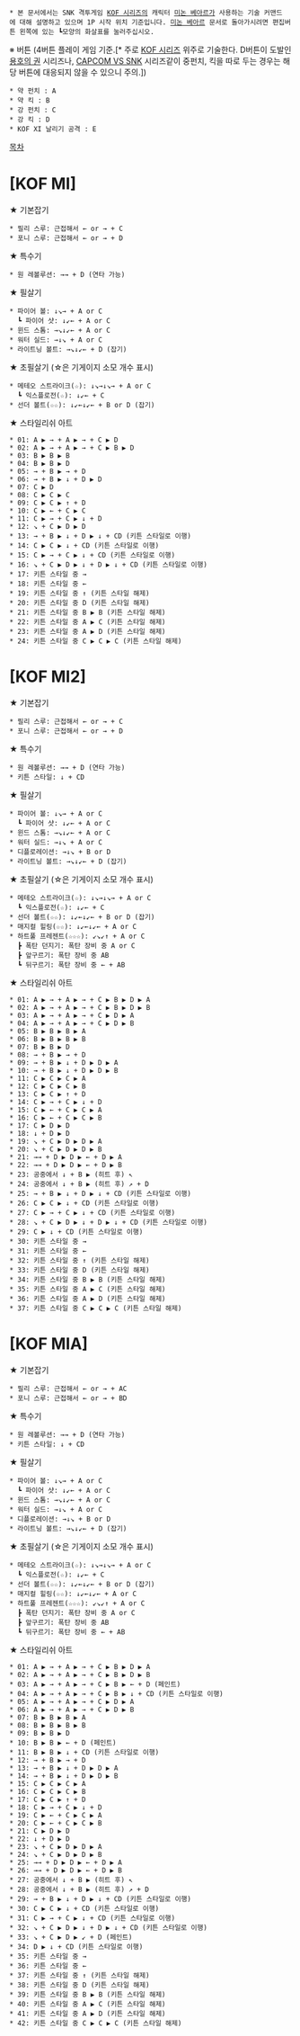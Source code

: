  * 본 문서에서는 SNK 격투게임 [[KOF 시리즈]]의 캐릭터 [[미논 베아르]]가 사용하는 기술 커맨드에 대해 설명하고 있으며 1P 시작 위치 기준입니다. [[미논 베아르]] 문서로 돌아가시려면 편집버튼 왼쪽에 있는 ┗모양의 화살표를 눌러주십시오.

※ 버튼 (4버튼 플레이 게임 기준.[* 주로 [[KOF 시리즈]] 위주로 기술한다. D버튼이 도발인 [[용호의 권]] 시리즈나, [[CAPCOM VS SNK]] 시리즈같이 중펀치, 킥을 따로 두는 경우는 해당 버튼에 대응되지 않을 수 있으니 주의.])
 * 약 펀치 : A
 * 약 킥 : B
 * 강 펀치 : C
 * 강 킥 : D
 * KOF XI 날리기 공격 : E

[[목차]]

= [KOF MI] =

★ 기본잡기
 * 필리 스루: 근접해서 ← or → + C
 * 포니 스루: 근접해서 ← or → + D

★ 특수기
 * 원 레볼루션: →→ + D (연타 가능)

★ 필살기
 * 파이어 볼: ↓↘→ + A or C
   ┗ 파이어 샷: ↓↙← + A or C
 * 윈드 스톰: →↘↓↙← + A or C
 * 워터 실드: →↓↘ + A or C
 * 라이트닝 볼트: →↘↓↙← + D (잡기)

★ 초필살기 (☆은 기게이지 소모 개수 표시)
 * 메테오 스트라이크(☆): ↓↘→↓↘→ + A or C
   ┗ 익스플로전(☆): ↓↙← + C
 * 선더 볼트(☆☆): ↓↙←↓↙← + B or D (잡기)

★ 스타일리쉬 아트
 * 01: A ▶ → + A ▶ → + C ▶ D
 * 02: A ▶ → + A ▶ → + C ▶ B ▶ D
 * 03: B ▶ B ▶ B
 * 04: B ▶ B ▶ D
 * 05: → + B ▶ → + D
 * 06: → + B ▶ ↓ + D ▶ D
 * 07: C ▶ D
 * 08: C ▶ C ▶ C
 * 09: C ▶ C ▶ ↑ + D
 * 10: C ▶ ← + C ▶ C
 * 11: C ▶ → + C ▶ ↓ + D
 * 12: ↘ + C ▶ D ▶ D
 * 13: → + B ▶ ↓ + D ▶ ↓ + CD (키튼 스타일로 이행)
 * 14: C ▶ C ▶ ↓ + CD (키튼 스타일로 이행)
 * 15: C ▶ → + C ▶ ↓ + CD (키튼 스타일로 이행)
 * 16: ↘ + C ▶ D ▶ ↓ + D ▶ ↓ + CD (키튼 스타일로 이행)
 * 17: 키튼 스타일 중 →
 * 18: 키튼 스타일 중 ←
 * 19: 키튼 스타일 중 ↑ (키튼 스타일 해제)
 * 20: 키튼 스타일 중 D (키튼 스타일 해제)
 * 21: 키튼 스타일 중 B ▶ B (키튼 스타일 해제)
 * 22: 키튼 스타일 중 A ▶ C (키튼 스타일 해제)
 * 23: 키튼 스타일 중 A ▶ D (키튼 스타일 해제)
 * 24: 키튼 스타일 중 C ▶ C ▶ C (키튼 스타일 해제)

= [KOF MI2] =

★ 기본잡기
 * 필리 스루: 근접해서 ← or → + C
 * 포니 스루: 근접해서 ← or → + D

★ 특수기
 * 원 레볼루션: →→ + D (연타 가능)
 * 키튼 스타일: ↓ + CD

★ 필살기
 * 파이어 볼: ↓↘→ + A or C
   ┗ 파이어 샷: ↓↙← + A or C
 * 윈드 스톰: →↘↓↙← + A or C
 * 워터 실드: →↓↘ + A or C
 * 디플로레이션: →↓↘ + B or D
 * 라이트닝 볼트: →↘↓↙← + D (잡기)

★ 초필살기 (☆은 기게이지 소모 개수 표시)
 * 메테오 스트라이크(☆): ↓↘→↓↘→ + A or C
   ┗ 익스플로전(☆): ↓↙← + C
 * 선더 볼트(☆☆): ↓↙←↓↙← + B or D (잡기)
 * 매지컬 힐링(☆☆): ↓↙←↓↙← + A or C
 * 하트풀 프레젠트(☆☆☆): ↙↘↙↑ + A or C
   ┣ 폭탄 던지기: 폭탄 장비 중 A or C
   ┣ 앞구르기: 폭탄 장비 중 AB
   ┗ 뒤구르기: 폭탄 장비 중 ← + AB

★ 스타일리쉬 아트
 * 01: A ▶ → + A ▶ → + C ▶ B ▶ D ▶ A
 * 02: A ▶ → + A ▶ → + C ▶ B ▶ D ▶ B
 * 03: A ▶ → + A ▶ → + C ▶ D ▶ A
 * 04: A ▶ → + A ▶ → + C ▶ D ▶ B
 * 05: B ▶ B ▶ B ▶ A
 * 06: B ▶ B ▶ B ▶ B
 * 07: B ▶ B ▶ D
 * 08: → + B ▶ → + D
 * 09: → + B ▶ ↓ + D ▶ D ▶ A
 * 10: → + B ▶ ↓ + D ▶ D ▶ B
 * 11: C ▶ C ▶ C ▶ A
 * 12: C ▶ C ▶ C ▶ B
 * 13: C ▶ C ▶ ↑ + D
 * 14: C ▶ → + C ▶ ↓ + D
 * 15: C ▶ ← + C ▶ C ▶ A
 * 16: C ▶ ← + C ▶ C ▶ B
 * 17: C ▶ D ▶ D
 * 18: ↓ + D ▶ D
 * 19: ↘ + C ▶ D ▶ D ▶ A
 * 20: ↘ + C ▶ D ▶ D ▶ B
 * 21: →→ + D ▶ D ▶ ← + D ▶ A
 * 22: →→ + D ▶ D ▶ ← + D ▶ B
 * 23: 공중에서 ↓ + B ▶ (히트 후) ↖
 * 24: 공중에서 ↓ + B ▶ (히트 후) ↗ + D
 * 25: → + B ▶ ↓ + D ▶ ↓ + CD (키튼 스타일로 이행)
 * 26: C ▶ C ▶ ↓ + CD (키튼 스타일로 이행)
 * 27: C ▶ → + C ▶ ↓ + CD (키튼 스타일로 이행)
 * 28: ↘ + C ▶ D ▶ ↓ + D ▶ ↓ + CD (키튼 스타일로 이행)
 * 29: C ▶ ↓ + CD (키튼 스타일로 이행)
 * 30: 키튼 스타일 중 →
 * 31: 키튼 스타일 중 ←
 * 32: 키튼 스타일 중 ↑ (키튼 스타일 해제)
 * 33: 키튼 스타일 중 D (키튼 스타일 해제)
 * 34: 키튼 스타일 중 B ▶ B (키튼 스타일 해제)
 * 35: 키튼 스타일 중 A ▶ C (키튼 스타일 해제)
 * 36: 키튼 스타일 중 A ▶ D (키튼 스타일 해제)
 * 37: 키튼 스타일 중 C ▶ C ▶ C (키튼 스타일 해제)

= [KOF MIA] =

★ 기본잡기
 * 필리 스루: 근접해서 ← or → + AC
 * 포니 스루: 근접해서 ← or → + BD

★ 특수기
 * 원 레볼루션: →→ + D (연타 가능)
 * 키튼 스타일: ↓ + CD

★ 필살기
 * 파이어 볼: ↓↘→ + A or C
   ┗ 파이어 샷: ↓↙← + A or C
 * 윈드 스톰: →↘↓↙← + A or C
 * 워터 실드: →↓↘ + A or C
 * 디플로레이션: →↓↘ + B or D
 * 라이트닝 볼트: →↘↓↙← + D (잡기)

★ 초필살기 (☆은 기게이지 소모 개수 표시)
 * 메테오 스트라이크(☆): ↓↘→↓↘→ + A or C
   ┗ 익스플로전(☆): ↓↙← + C
 * 선더 볼트(☆☆): ↓↙←↓↙← + B or D (잡기)
 * 매지컬 힐링(☆☆): ↓↙←↓↙← + A or C
 * 하트풀 프레젠트(☆☆☆): ↙↘↙↑ + A or C
   ┣ 폭탄 던지기: 폭탄 장비 중 A or C
   ┣ 앞구르기: 폭탄 장비 중 AB
   ┗ 뒤구르기: 폭탄 장비 중 ← + AB

★ 스타일리쉬 아트
 * 01: A ▶ → + A ▶ → + C ▶ B ▶ D ▶ A
 * 02: A ▶ → + A ▶ → + C ▶ B ▶ D ▶ B
 * 03: A ▶ → + A ▶ → + C ▶ B ▶ ← + D (페인트)
 * 04: A ▶ → + A ▶ → + C ▶ B ▶ ↓ + CD (키튼 스타일로 이행)
 * 05: A ▶ → + A ▶ → + C ▶ D ▶ A
 * 06: A ▶ → + A ▶ → + C ▶ D ▶ B
 * 07: B ▶ B ▶ B ▶ A
 * 08: B ▶ B ▶ B ▶ B
 * 09: B ▶ B ▶ D
 * 10: B ▶ B ▶ ← + D (페인트)
 * 11: B ▶ B ▶ ↓ + CD (키튼 스타일로 이행)
 * 12: → + B ▶ → + D
 * 13: → + B ▶ ↓ + D ▶ D ▶ A
 * 14: → + B ▶ ↓ + D ▶ D ▶ B
 * 15: C ▶ C ▶ C ▶ A
 * 16: C ▶ C ▶ C ▶ B
 * 17: C ▶ C ▶ ↑ + D
 * 18: C ▶ → + C ▶ ↓ + D
 * 19: C ▶ ← + C ▶ C ▶ A
 * 20: C ▶ ← + C ▶ C ▶ B
 * 21: C ▶ D ▶ D
 * 22: ↓ + D ▶ D
 * 23: ↘ + C ▶ D ▶ D ▶ A
 * 24: ↘ + C ▶ D ▶ D ▶ B
 * 25: →→ + D ▶ D ▶ ← + D ▶ A
 * 26: →→ + D ▶ D ▶ ← + D ▶ B
 * 27: 공중에서 ↓ + B ▶ (히트 후) ↖
 * 28: 공중에서 ↓ + B ▶ (히트 후) ↗ + D
 * 29: → + B ▶ ↓ + D ▶ ↓ + CD (키튼 스타일로 이행)
 * 30: C ▶ C ▶ ↓ + CD (키튼 스타일로 이행)
 * 31: C ▶ → + C ▶ ↓ + CD (키튼 스타일로 이행)
 * 32: ↘ + C ▶ D ▶ ↓ + D ▶ ↓ + CD (키튼 스타일로 이행)
 * 33: ↘ + C ▶ D ▶ ↙ + D (페인트)
 * 34: D ▶ ↓ + CD (키튼 스타일로 이행)
 * 35: 키튼 스타일 중 →
 * 36: 키튼 스타일 중 ←
 * 37: 키튼 스타일 중 ↑ (키튼 스타일 해제)
 * 38: 키튼 스타일 중 D (키튼 스타일 해제)
 * 39: 키튼 스타일 중 B ▶ B (키튼 스타일 해제)
 * 40: 키튼 스타일 중 A ▶ C (키튼 스타일 해제)
 * 41: 키튼 스타일 중 A ▶ D (키튼 스타일 해제)
 * 42: 키튼 스타일 중 C ▶ C ▶ C (키튼 스타일 해제)
